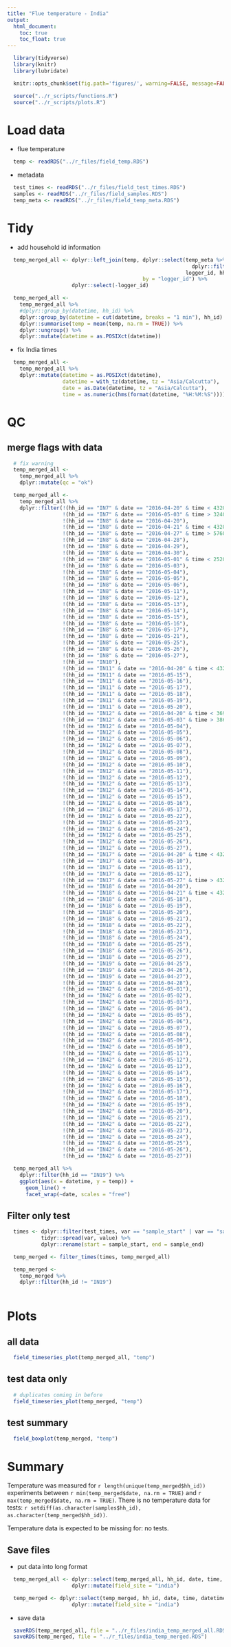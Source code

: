```yaml
---
title: "Flue temperature - India"
output:
  html_document:
    toc: true
    toc_float: true
---
```


```r
  library(tidyverse)
  library(knitr)
  library(lubridate)
```

```r
  knitr::opts_chunk$set(fig.path='figures/', warning=FALSE, message=FALSE, cache=TRUE)
```

```r
  source("../r_scripts/functions.R")
  source("../r_scripts/plots.R")
```

# Load data

* flue temperature

```r
  temp <- readRDS("../r_files/field_temp.RDS")
```

* metadata

```r
  test_times <- readRDS("../r_files/field_test_times.RDS")
  samples <- readRDS("../r_files/field_samples.RDS")
  temp_meta <- readRDS("../r_files/field_temp_meta.RDS")
```

# Tidy

* add household id information

```r
  temp_merged_all <- dplyr::left_join(temp, dplyr::select(temp_meta %>%
                                                            dplyr::filter(field_site == "india"),
                                                          logger_id, hh_id, field_site),
                                            by = "logger_id") %>%
                     dplyr::select(-logger_id)
```

```r
  temp_merged_all <- 
    temp_merged_all %>%
    #dplyr::group_by(datetime, hh_id) %>%
    dplyr::group_by(datetime = cut(datetime, breaks = "1 min"), hh_id) %>%
    dplyr::summarise(temp = mean(temp, na.rm = TRUE)) %>%
    dplyr::ungroup() %>%
    dplyr::mutate(datetime = as.POSIXct(datetime))
```

* fix India times

```r
  temp_merged_all <- 
    temp_merged_all %>%
    dplyr::mutate(datetime = as.POSIXct(datetime),
                  datetime = with_tz(datetime, tz = "Asia/Calcutta"),
                  date = as.Date(datetime, tz = "Asia/Calcutta"),
                  time = as.numeric(hms(format(datetime, "%H:%M:%S"))))
```

# QC

## merge flags with data

```r
  # fix warning
  temp_merged_all <- 
    temp_merged_all %>%
    dplyr::mutate(qc = "ok")
```

```r
  temp_merged_all <-
    temp_merged_all %>%
    dplyr::filter(!(hh_id == "IN7" & date == "2016-04-20" & time < 43200),
                  !(hh_id == "IN7" & date == "2016-05-03" & time > 32400),
                  !(hh_id == "IN8" & date == "2016-04-20"),
                  !(hh_id == "IN8" & date == "2016-04-21" & time < 43200),
                  !(hh_id == "IN8" & date == "2016-04-27" & time > 57600),
                  !(hh_id == "IN8" & date == "2016-04-28"),
                  !(hh_id == "IN8" & date == "2016-04-29"),
                  !(hh_id == "IN8" & date == "2016-04-30"),
                  !(hh_id == "IN8" & date == "2016-05-01" & time < 25200),
                  !(hh_id == "IN8" & date == "2016-05-03"),
                  !(hh_id == "IN8" & date == "2016-05-04"),
                  !(hh_id == "IN8" & date == "2016-05-05"),
                  !(hh_id == "IN8" & date == "2016-05-06"),
                  !(hh_id == "IN8" & date == "2016-05-11"),
                  !(hh_id == "IN8" & date == "2016-05-12"),
                  !(hh_id == "IN8" & date == "2016-05-13"),
                  !(hh_id == "IN8" & date == "2016-05-14"),
                  !(hh_id == "IN8" & date == "2016-05-15"),
                  !(hh_id == "IN8" & date == "2016-05-16"),
                  !(hh_id == "IN8" & date == "2016-05-17"),
                  !(hh_id == "IN8" & date == "2016-05-21"),
                  !(hh_id == "IN8" & date == "2016-05-25"),
                  !(hh_id == "IN8" & date == "2016-05-26"),
                  !(hh_id == "IN8" & date == "2016-05-27"),
                  !(hh_id == "IN10"),
                  !(hh_id == "IN11" & date == "2016-04-20" & time < 43200),
                  !(hh_id == "IN11" & date == "2016-05-15"),
                  !(hh_id == "IN11" & date == "2016-05-16"),
                  !(hh_id == "IN11" & date == "2016-05-17"),
                  !(hh_id == "IN11" & date == "2016-05-18"),
                  !(hh_id == "IN11" & date == "2016-05-19"),
                  !(hh_id == "IN11" & date == "2016-05-20"),
                  !(hh_id == "IN12" & date == "2016-04-20" & time < 36900),
                  !(hh_id == "IN12" & date == "2016-05-03" & time > 38640),
                  !(hh_id == "IN12" & date == "2016-05-04"),
                  !(hh_id == "IN12" & date == "2016-05-05"),
                  !(hh_id == "IN12" & date == "2016-05-06"),
                  !(hh_id == "IN12" & date == "2016-05-07"),
                  !(hh_id == "IN12" & date == "2016-05-08"),
                  !(hh_id == "IN12" & date == "2016-05-09"),
                  !(hh_id == "IN12" & date == "2016-05-10"),
                  !(hh_id == "IN12" & date == "2016-05-11"),
                  !(hh_id == "IN12" & date == "2016-05-12"),
                  !(hh_id == "IN12" & date == "2016-05-13"),
                  !(hh_id == "IN12" & date == "2016-05-14"),
                  !(hh_id == "IN12" & date == "2016-05-15"),
                  !(hh_id == "IN12" & date == "2016-05-16"),
                  !(hh_id == "IN12" & date == "2016-05-17"),
                  !(hh_id == "IN12" & date == "2016-05-22"),
                  !(hh_id == "IN12" & date == "2016-05-23"),
                  !(hh_id == "IN12" & date == "2016-05-24"),
                  !(hh_id == "IN12" & date == "2016-05-25"),
                  !(hh_id == "IN12" & date == "2016-05-26"),
                  !(hh_id == "IN12" & date == "2016-05-27"),
                  !(hh_id == "IN17" & date == "2016-04-20" & time < 43200),
                  !(hh_id == "IN17" & date == "2016-05-10"),
                  !(hh_id == "IN17" & date == "2016-05-11"),
                  !(hh_id == "IN17" & date == "2016-05-12"),
                  !(hh_id == "IN17" & date == "2016-05-27" & time > 43200),
                  !(hh_id == "IN18" & date == "2016-04-20"),
                  !(hh_id == "IN18" & date == "2016-04-21" & time < 43200),
                  !(hh_id == "IN18" & date == "2016-05-18"),
                  !(hh_id == "IN18" & date == "2016-05-19"),
                  !(hh_id == "IN18" & date == "2016-05-20"),
                  !(hh_id == "IN18" & date == "2016-05-21"),
                  !(hh_id == "IN18" & date == "2016-05-22"),
                  !(hh_id == "IN18" & date == "2016-05-23"),
                  !(hh_id == "IN18" & date == "2016-05-24"),
                  !(hh_id == "IN18" & date == "2016-05-25"),
                  !(hh_id == "IN18" & date == "2016-05-26"),
                  !(hh_id == "IN18" & date == "2016-05-27"),
                  !(hh_id == "IN19" & date == "2016-04-25"),
                  !(hh_id == "IN19" & date == "2016-04-26"),
                  !(hh_id == "IN19" & date == "2016-04-27"),
                  !(hh_id == "IN19" & date == "2016-04-28"),
                  !(hh_id == "IN42" & date == "2016-05-01"),
                  !(hh_id == "IN42" & date == "2016-05-02"),
                  !(hh_id == "IN42" & date == "2016-05-03"),
                  !(hh_id == "IN42" & date == "2016-05-04"),
                  !(hh_id == "IN42" & date == "2016-05-05"),
                  !(hh_id == "IN42" & date == "2016-05-06"),
                  !(hh_id == "IN42" & date == "2016-05-07"),
                  !(hh_id == "IN42" & date == "2016-05-08"),
                  !(hh_id == "IN42" & date == "2016-05-09"),
                  !(hh_id == "IN42" & date == "2016-05-10"),
                  !(hh_id == "IN42" & date == "2016-05-11"),
                  !(hh_id == "IN42" & date == "2016-05-12"),
                  !(hh_id == "IN42" & date == "2016-05-13"),
                  !(hh_id == "IN42" & date == "2016-05-14"),
                  !(hh_id == "IN42" & date == "2016-05-15"),
                  !(hh_id == "IN42" & date == "2016-05-16"),
                  !(hh_id == "IN42" & date == "2016-05-17"),
                  !(hh_id == "IN42" & date == "2016-05-18"),
                  !(hh_id == "IN42" & date == "2016-05-19"),
                  !(hh_id == "IN42" & date == "2016-05-20"),
                  !(hh_id == "IN42" & date == "2016-05-21"),
                  !(hh_id == "IN42" & date == "2016-05-22"),
                  !(hh_id == "IN42" & date == "2016-05-23"),
                  !(hh_id == "IN42" & date == "2016-05-24"),
                  !(hh_id == "IN42" & date == "2016-05-25"),
                  !(hh_id == "IN42" & date == "2016-05-26"),
                  !(hh_id == "IN42" & date == "2016-05-27"))
```

```r
  temp_merged_all %>%
    dplyr::filter(hh_id == "IN19") %>%
    ggplot(aes(x = datetime, y = temp)) +
      geom_line() +
      facet_wrap(~date, scales = "free")
```

## Filter only test

```r
  times <- dplyr::filter(test_times, var == "sample_start" | var == "sample_end") %>%
           tidyr::spread(var, value) %>%
           dplyr::rename(start = sample_start, end = sample_end)
```

```r
  temp_merged <- filter_times(times, temp_merged_all)
```

```r
  temp_merged <-
    temp_merged %>%
    dplyr::filter(hh_id != "IN19")
  
```

# Plots

## all data

```r
  field_timeseries_plot(temp_merged_all, "temp")
```

## test data only

```r
  # duplicates coming in before
  field_timeseries_plot(temp_merged, "temp")
```

## test summary

```r
  field_boxplot(temp_merged, "temp")
```

# Summary

Temperature was measured for `r length(unique(temp_merged$hh_id))` experiments between `r min(temp_merged$date, na.rm = TRUE)` and `r max(temp_merged$date, na.rm = TRUE)`. There is no temperature data for tests: `r setdiff(as.character(samples$hh_id), as.character(temp_merged$hh_id))`.

Temperature data is expected to be missing for: no tests.

## Save files

* put data into long format

```r
  temp_merged_all <- dplyr::select(temp_merged_all, hh_id, date, time, datetime, temp) %>%
                     dplyr::mutate(field_site = "india")

  temp_merged <- dplyr::select(temp_merged, hh_id, date, time, datetime, temp) %>%
                     dplyr::mutate(field_site = "india")
```

* save data

```r
  saveRDS(temp_merged_all, file = "../r_files/india_temp_merged_all.RDS")
  saveRDS(temp_merged, file = "../r_files/india_temp_merged.RDS")
```
